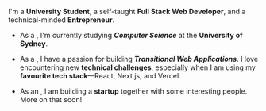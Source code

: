 I'm a **University Student**, a self-taught **Full Stack Web Developer**, and a technical-minded **Entrepreneur**.

- As a <Student />, I'm currently studying **_Computer Science_** at the **University of Sydney**.

- As a <Developer />, I have a passion for building **_Transitional Web Applications_**. I love encountering new **technical challenges**, especially when I am using my **favourite tech stack**—React, Next.js, and Vercel.

- As an <Entrepreneur />, I am building a **startup** together with some interesting people. More on that soon!
